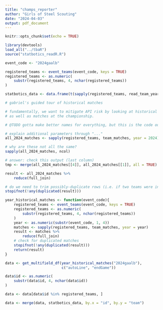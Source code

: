 ```yaml
---
title: "champs_reporter"
author: "Girls of Steel Scouting"
date: "2024-04-03"
output: pdf_document
---
```


```r
knitr::opts_chunk$set(echo = TRUE)
```

```r
library(devtools)
load_all("../tbaR")
source("statbotics_readR.R")

event_code <- "2024gaalb"

registered_teams <- event_teams(event_code, keys = TRUE)
registered_teams <- as.numeric(
    substr(registered_teams, 4, nchar(registered_teams))
)

statbotics_data <- data.frame(t(sapply(registered_teams, read_team_year, year = 2024)))
```

```r
# gabriel's guided tour of historical matches

# fundamentally, we want to mitigate API risk by looking at historical matches
# as well as matches at the championship.

# @TODO gotta make better names for everything, but this is the code outline

# explain additional parameters through "..."
all_2024_matches <- sapply(registered_teams, team_matches, year = 2024)

# why are these not all the same?
sapply(all_2024_matches, ncol)

# answer: check this output (last column)
tmp <- merge(all_2024_matches[[4]], all_2024_matches[[1]], all = TRUE)

result <- all_2024_matches %>%
    reduce(full_join)

# do we need to trim possibly-duplicate rows (i.e. if two teams were in the same match?)
stopifnot(!any(duplicated(result)))

year_historical_matches <- function(event_code){
    registered_teams <- event_teams(event_code, keys = TRUE)
    registered_teams <- as.numeric(
        substr(registered_teams, 4, nchar(registered_teams))
    )
    year <- as.numeric(substr(event_code, 1, 4))
    matches <- sapply(registered_teams, team_matches, year = year)
    result <- matches %>%
        reduce(full_join)
    # check for duplicated matches
    stopifnot(!any(duplicated(result)))
    return(result)
}

data <- get_multifield_df(year_historical_matches("2024gaalb"), 
                          c("autoLine", "endGame"))

data$id <- as.numeric(
    substr(data$id, 4, nchar(data$id))
)

data <- data[data$id %in% registered_teams, ]

data <- merge(data, statbotics_data, by.x = "id", by.y = "team")
```

